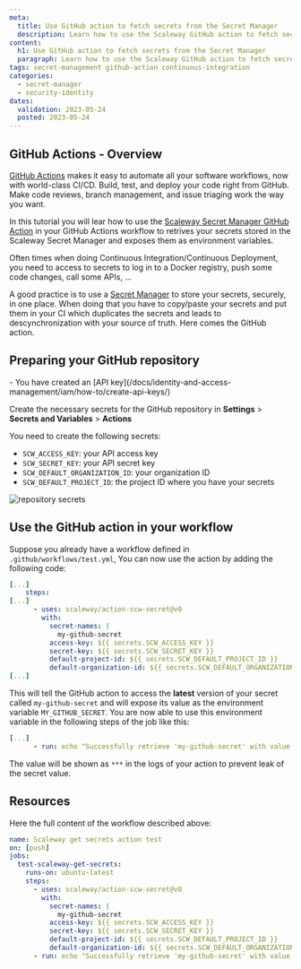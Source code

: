 ```yaml
---
meta:
  title: Use GitHub action to fetch secrets from the Secret Manager
  description: Learn how to use the Scaleway GitHub action to fetch secrets and exposes them as environment variables in your workflow
content:
  h1: Use GitHub action to fetch secrets from the Secret Manager
  paragraph: Learn how to use the Scaleway GitHub action to fetch secrets and exposes them as environment variables in your workflow
tags: secret-management github-action continuous-integration
categories:
  - secret-manager
  - security-identity
dates:
  validation: 2023-05-24
  posted: 2023-05-24
---
```


## GitHub Actions - Overview

[GitHub Actions](https://github.com/features/actions) makes it easy to automate all your software workflows, now with world-class CI/CD. Build, test, and deploy your code right from GitHub. Make code reviews, branch management, and issue triaging work the way you want.

In this tutorial you will lear how to use the [Scaleway Secret Manager GitHub Action](https://github.com/scaleway/action-scw-secret) in your GitHub Actions workflow to retrives your secrets stored in the Scaleway Secret Manager and exposes them as environment variables.

Often times when doing Continuous Integration/Continuous Deployment, you need to access to secrets to log in to a Docker registry, push some code changes, call some APIs, ...

A good practice is to use a [Secret Manager](/identity-and-access-management/secret-manager/quickstart/) to store your secrets, securely, in one place. When doing that you have to copy/paste your secrets and put them in your CI which duplicates the secrets and leads to descynchronization with your source of truth. Here comes the GitHub action.

## Preparing your GitHub repository

<Macro id="iam-requirements" />

<Message type="requirement">
  - You have created an [API key](/docs/identity-and-access-management/iam/how-to/create-api-keys/)
</Messgae>

Create the necessary secrets for the GitHub repository in **Settings** > **Secrets and Variables** > **Actions**

You need to create the following secrets:
- `SCW_ACCESS_KEY`: your API access key
- `SCW_SECRET_KEY`: your API secret key
- `SCW_DEFAULT_ORGANIZATION_ID`: your organization ID
- `SCW_DEFAULT_PROJECT_ID`: the project ID where you have your secrets

![repository secrets](acssets/repository-secrets.webp)

## Use the GitHub action in your workflow

Suppose you already have a workflow defined in `.github/workflows/test.yml`, You can now use the action by adding the following code:

```yaml
[...]
    steps:
[...]
      - uses: scaleway/action-scw-secret@v0
        with:
          secret-names: |
            my-github-secret
          access-key: ${{ secrets.SCW_ACCESS_KEY }}
          secret-key: ${{ secrets.SCW_SECRET_KEY }}
          default-project-id: ${{ secrets.SCW_DEFAULT_PROJECT_ID }}
          default-organization-id: ${{ secrets.SCW_DEFAULT_ORGANIZATION_ID }}
[...]
```

This will tell the GitHub action to access the **latest** version of your secret called `my-github-secret` and will expose its value as the environment variable `MY_GITHUB_SECRET`. You are now able to use this environment variable in the following steps of the job like this:

```yaml
[...]
      - run: echo "Successfully retrieve 'my-github-secret' with value $MY_GITHUB_SECRET"
```

The value will be shown as `***` in the logs of your action to prevent leak of the secret value.

## Resources

Here the full content of the workflow described above:

```yaml
name: Scaleway get secrets action test
on: [push]
jobs:
  test-scaleway-get-secrets:
    runs-on: ubuntu-latest
    steps:
      - uses: scaleway/action-scw-secret@v0
        with:
          secret-names: |
            my-github-secret
          access-key: ${{ secrets.SCW_ACCESS_KEY }}
          secret-key: ${{ secrets.SCW_SECRET_KEY }}
          default-project-id: ${{ secrets.SCW_DEFAULT_PROJECT_ID }}
          default-organization-id: ${{ secrets.SCW_DEFAULT_ORGANIZATION_ID }}
      - run: echo "Successfully retrieve 'my-github-secret' with value $MY_GITHUB_SECRET"
```
